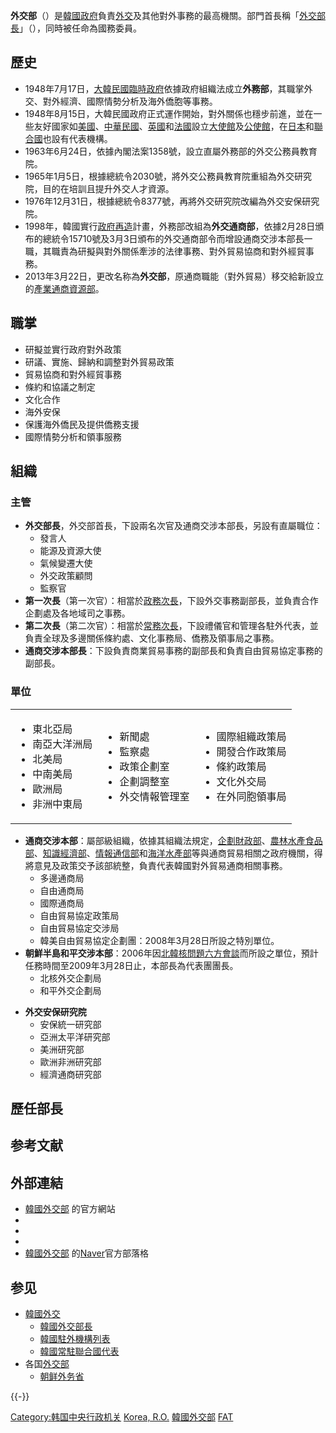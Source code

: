 {{Infobox Government agency
|agency_name     = 外交部
|nativename   = {{lang|ko|외교부}}{{ko}}
|nativename_r= Ministry of Foreign Affairs{{en}}
|formed          = 1948年7月17日
|jurisdiction    = {{ROK}}
|logo=Ministry of Foreign Affairs logo.png
|logo_width      = 200px
|headquarters    = {{KOR}}[[首尔特别市|首尔特别市]][[钟路区|钟路区]]都染洞[[世宗大路|世宗大路]]37号 
|budget          = [[韓圓|₩]]1兆5,200亿（2010年）<ref>{{cite web |title = Ministry of Foreign Affairs and  web page (Korean) |url = http://www.mofat.go.kr/introduction/budget/index.jsp |deadurl = yes |archiveurl = https://web.archive.org/web/20080428055940/http://www.mofat.go.kr/introduction/budget/index.jsp |archivedate = 2008-04-28 }}</ref> 
|chief1 = [[朴振|朴振]]
|chief1_title = [[韓國外交部長|部长]]
|chief2 ={{link-ko|趙賢東|조현동}}
|chief2_title = 第一次長
|chief3 ={{link-ko|李度勳|이도훈 (공무원)}}
|chief3_title = 第二次長
|image = ROK Ministry of Foreign Affairs.jpg
|website = [http://www.mofa.go.kr/eng/index.do 外交部官网（英語）]
|preceding1={{link-ko|南韓外交通商部|대한민국 외교통상부|外交通商部}}|image_caption=外交部大樓}}
{{Infobox Korean name
|title = 外交部
|hangul = 외교부
|hanja = 外交部
|rr = Oegyo-bu
|mr = Oegyo bu
}}

'''外交部'''（{{kor|'''외교부'''|外交部|Oegyo-bu|f=y|名=南}}）是[[韓國政府|韓國政府]]負責[[外交|外交]]及其他對外事務的最高機關。部門首長稱「[[韓國外交部長|外交部長]]」（{{Kor|외교부 장관|外交部 長官}}），同時被任命為國務委員。

== 歷史 ==
*1948年7月17日，[[大韓民國臨時政府|大韓民國臨時政府]]依據政府組織法成立'''外務部'''，其職掌外交、對外經濟、國際情勢分析及海外僑胞等事務。
*1948年8月15日，大韓民國政府正式運作開始，對外關係也穩步前進，並在一些友好國家如[[美國|美國]]、[[中華民國|中華民國]]、[[英國|英國]]和[[法國|法國]]設立[[大使館|大使館]]及[[公使館|公使館]]，在[[日本|日本]]和[[聯合國|聯合國]]也設有代表機構。
*1963年6月24日，依據內閣法案1358號，設立直屬外務部的外交公務員教育院。
*1965年1月5日，根據總統令2030號，將外交公務員教育院重組為外交研究院，目的在培訓且提升外交人才資源。
*1976年12月31日，根據總統令8377號，再將外交研究院改編為外交安保研究院。
*1998年，韓國實行[[政府再造|政府再造]]計畫，外務部改組為'''外交通商部'''，依據2月28日頒布的總統令15710號及3月3日頒布的外交通商部令而增設通商交涉本部長一職，其職責為研擬與對外關係牽涉的法律事務、對外貿易協商和對外經貿事務。
*2013年3月22日，更改名称為'''外交部'''，原通商職能（對外貿易）移交給新設立的[[大韓民國產業通商資源部|產業通商資源部]]。

== 職掌 ==
*研擬並實行政府對外政策
*研議、實施、歸納和調整對外貿易政策
*貿易協商和對外經貿事務
*條約和協議之制定
*文化合作
*海外安保
*保護海外僑民及提供僑務支援
*國際情勢分析和領事服務

== 組織 ==
=== 主管 ===
*'''外交部長'''，外交部首長，下設兩名次官及通商交涉本部長，另設有直屬職位：
**發言人
**能源及資源大使
**氣候變遷大使
**外交政策顧問
**監察官
*'''第一次長'''（第一次官）：相當於[[政務次官|政務次長]]，下設外交事務副部長，並負責合作企劃處及各地域司之事務。
*'''第二次長'''（第二次官）：相當於[[常務次官|常務次長]]，下設禮儀官和管理各駐外代表，並負責全球及多邊關係條約處、文化事務局、僑務及領事局之事務。
*'''通商交涉本部長'''：下設負責商業貿易事務的副部長和負責自由貿易協定事務的副部長。

=== 單位 ===
{|
|Valign=top|
*東北亞局
*南亞大洋洲局
*北美局
*中南美局
*歐洲局
*非洲中東局
|Valign=top|
*新聞處
*監察處
*政策企劃室
*企劃調整室
*外交情報管理室
|Valign=top|
*國際組織政策局
*開發合作政策局
*條約政策局
*文化外交局
*在外同胞領事局
|}

*'''通商交涉本部'''：屬部級組織，依據其組織法規定，[[韓國企劃財政部|企劃財政部]]、[[韓國農林水產食品部|農林水產食品部]]、[[韓國知識經濟部|知識經濟部]]、[[韓國情報通信部|情報通信部]]和[[韓國海洋水產部|海洋水產部]]等與通商貿易相關之政府機關，得將意見及政策交予該部統整，負責代表韓國對外貿易通商相關事務。
**多邊通商局
**自由通商局
**國際通商局
**自由貿易協定政策局
**自由貿易協定交涉局
**韓美自由貿易協定企劃團：2008年3月28日所設之特別單位。
*'''朝鮮半島和平交涉本部'''：2006年因[[北韓核問題|北韓核問題]][[六方會談|六方會談]]而所設之單位，預計任務時間至2009年3月28日止，本部長為代表團團長。
**北核外交企劃局
**和平外交企劃局

*'''外交安保研究院'''
**安保統一研究部
**亞洲太平洋研究部
**美洲研究部
**歐洲非洲研究部
**經濟通商研究部

== 歷任部長 ==
{{main|韓國外交部長}}

== 参考文献 ==
{{Reflist}}

== 外部連結 ==
* [http://www.mofa.go.kr/ 韓國外交部] {{Wayback|url=http://www.mofa.go.kr/ |date=20170327014225 }}的官方網站{{ko icon}}{{en}}
* {{facebook|mofakr.kr}}
*{{twitter|mofa_kr}}
*{{youtube|u=MOFAKorea}}
* [http://blog.naver.com/mofakr 韓國外交部] {{Wayback|url=http://blog.naver.com/mofakr |date=20180113144854 }}的[[Naver|Naver]]官方部落格

== 参见 ==
{{Portal box|大韩民国|国际关系}}
* [[韓國外交|韓國外交]]
** [[韓國外交部長|韓國外交部長]]
** [[韓國駐外機構列表|韓國駐外機構列表]]
** [[韓國常駐聯合國代表列表|韓國常駐聯合國代表]]
* 各国[[外交部|外交部]]
** [[朝鲜外务省|朝鲜外务省]]

{{-}}
{{大韩民国行政机构}}
{{亞洲題目|外交部}}

[[Category:韩国中央行政机关|Category:韩国中央行政机关]]
[[Category:各國外交部門|Korea, R.O.]]
[[Category:韓國外交部|]]
[[Category:1948年建立政府機構|FAT]]